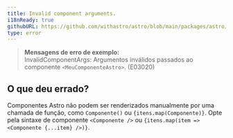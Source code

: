 ```yaml
---
title: Invalid component arguments.
i18nReady: true
githubURL: https://github.com/withastro/astro/blob/main/packages/astro/src/core/errors/errors-data.ts
type: error
---
```


> **Mensagens de erro de exemplo:**<br/>
InvalidComponentArgs: Argumentos inválidos passados ao componente `<MeuComponenteAstro>`. (E03020)

## O que deu errado?

Componentes Astro não podem ser renderizados manualmente por uma chamada de função, como `Componente()` ou `{itens.map(Componente)}`. Opte pela sintaxe de componente `<Componente />` ou `{itens.map(item => <Componente {...item} />)}`.


